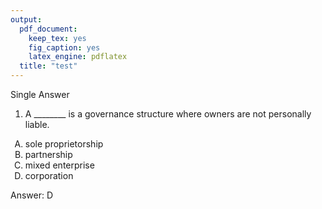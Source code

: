 ```yaml
---
output:
  pdf_document:
    keep_tex: yes
    fig_caption: yes
    latex_engine: pdflatex
  title: "test"
---
```


Single Answer

1) A ________ is a governance structure where owners are not personally liable.
A) sole proprietorship
B) partnership
C) mixed enterprise
D) corporation

Answer:  D
